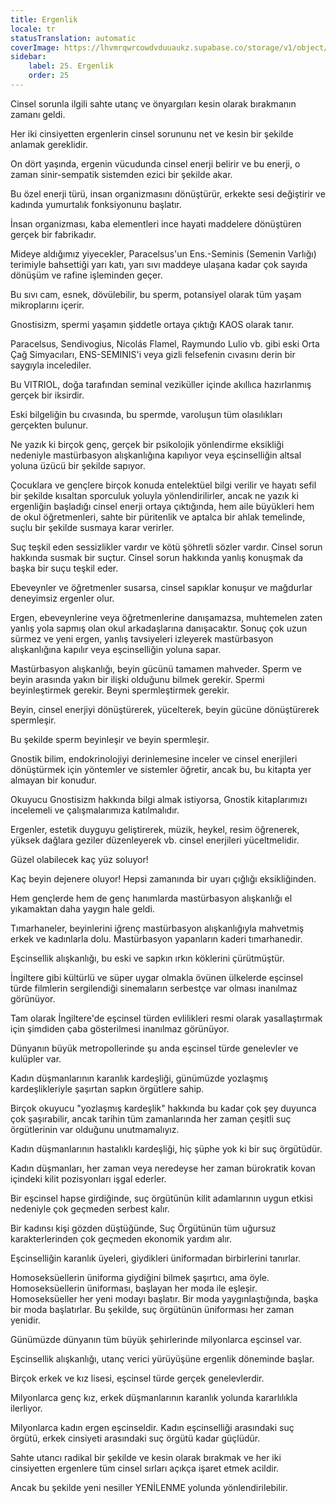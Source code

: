 ```yaml
---
title: Ergenlik
locale: tr
statusTranslation: automatic
coverImage: https://lhvmrqwrcowdvduuaukz.supabase.co/storage/v1/object/public/strapi-uploads/small_cover-educacion-fundamental.webp-2d51a7828a2b1309555be27f7e2a61a0.webp
sidebar:
    label: 25. Ergenlik
    order: 25
---
```

Cinsel sorunla ilgili sahte utanç ve önyargıları kesin olarak bırakmanın zamanı geldi.

Her iki cinsiyetten ergenlerin cinsel sorununu net ve kesin bir şekilde anlamak gereklidir.

On dört yaşında, ergenin vücudunda cinsel enerji belirir ve bu enerji, o zaman sinir-sempatik sistemden ezici bir şekilde akar.

Bu özel enerji türü, insan organizmasını dönüştürür, erkekte sesi değiştirir ve kadında yumurtalık fonksiyonunu başlatır.

İnsan organizması, kaba elementleri ince hayati maddelere dönüştüren gerçek bir fabrikadır.

Mideye aldığımız yiyecekler, Paracelsus'un Ens.-Seminis (Semenin Varlığı) terimiyle bahsettiği yarı katı, yarı sıvı maddeye ulaşana kadar çok sayıda dönüşüm ve rafine işleminden geçer.

Bu sıvı cam, esnek, dövülebilir, bu sperm, potansiyel olarak tüm yaşam mikroplarını içerir.

Gnostisizm, spermi yaşamın şiddetle ortaya çıktığı KAOS olarak tanır.

Paracelsus, Sendivogius, Nicolás Flamel, Raymundo Lulio vb. gibi eski Orta Çağ Simyacıları, ENS-SEMINIS'i veya gizli felsefenin cıvasını derin bir saygıyla incelediler.

Bu VITRIOL, doğa tarafından seminal veziküller içinde akıllıca hazırlanmış gerçek bir iksirdir.

Eski bilgeliğin bu cıvasında, bu spermde, varoluşun tüm olasılıkları gerçekten bulunur.

Ne yazık ki birçok genç, gerçek bir psikolojik yönlendirme eksikliği nedeniyle mastürbasyon alışkanlığına kapılıyor veya eşcinselliğin altsal yoluna üzücü bir şekilde sapıyor.

Çocuklara ve gençlere birçok konuda entelektüel bilgi verilir ve hayatı sefil bir şekilde kısaltan sporculuk yoluyla yönlendirilirler, ancak ne yazık ki ergenliğin başladığı cinsel enerji ortaya çıktığında, hem aile büyükleri hem de okul öğretmenleri, sahte bir püritenlik ve aptalca bir ahlak temelinde, suçlu bir şekilde susmaya karar verirler.

Suç teşkil eden sessizlikler vardır ve kötü şöhretli sözler vardır. Cinsel sorun hakkında susmak bir suçtur. Cinsel sorun hakkında yanlış konuşmak da başka bir suçu teşkil eder.

Ebeveynler ve öğretmenler susarsa, cinsel sapıklar konuşur ve mağdurlar deneyimsiz ergenler olur.

Ergen, ebeveynlerine veya öğretmenlerine danışamazsa, muhtemelen zaten yanlış yola sapmış olan okul arkadaşlarına danışacaktır. Sonuç çok uzun sürmez ve yeni ergen, yanlış tavsiyeleri izleyerek mastürbasyon alışkanlığına kapılır veya eşcinselliğin yoluna sapar.

Mastürbasyon alışkanlığı, beyin gücünü tamamen mahveder. Sperm ve beyin arasında yakın bir ilişki olduğunu bilmek gerekir. Spermi beyinleştirmek gerekir. Beyni spermleştirmek gerekir.

Beyin, cinsel enerjiyi dönüştürerek, yücelterek, beyin gücüne dönüştürerek spermleşir.

Bu şekilde sperm beyinleşir ve beyin spermleşir.

Gnostik bilim, endokrinolojiyi derinlemesine inceler ve cinsel enerjileri dönüştürmek için yöntemler ve sistemler öğretir, ancak bu, bu kitapta yer almayan bir konudur.

Okuyucu Gnostisizm hakkında bilgi almak istiyorsa, Gnostik kitaplarımızı incelemeli ve çalışmalarımıza katılmalıdır.

Ergenler, estetik duyguyu geliştirerek, müzik, heykel, resim öğrenerek, yüksek dağlara geziler düzenleyerek vb. cinsel enerjileri yüceltmelidir.

Güzel olabilecek kaç yüz soluyor!

Kaç beyin dejenere oluyor! Hepsi zamanında bir uyarı çığlığı eksikliğinden.

Hem gençlerde hem de genç hanımlarda mastürbasyon alışkanlığı el yıkamaktan daha yaygın hale geldi.

Tımarhaneler, beyinlerini iğrenç mastürbasyon alışkanlığıyla mahvetmiş erkek ve kadınlarla dolu. Mastürbasyon yapanların kaderi tımarhanedir.

Eşcinsellik alışkanlığı, bu eski ve sapkın ırkın köklerini çürütmüştür.

İngiltere gibi kültürlü ve süper uygar olmakla övünen ülkelerde eşcinsel türde filmlerin sergilendiği sinemaların serbestçe var olması inanılmaz görünüyor.

Tam olarak İngiltere'de eşcinsel türden evlilikleri resmi olarak yasallaştırmak için şimdiden çaba gösterilmesi inanılmaz görünüyor.

Dünyanın büyük metropollerinde şu anda eşcinsel türde genelevler ve kulüpler var.

Kadın düşmanlarının karanlık kardeşliği, günümüzde yozlaşmış kardeşlikleriyle şaşırtan sapkın örgütlere sahip.

Birçok okuyucu "yozlaşmış kardeşlik" hakkında bu kadar çok şey duyunca çok şaşırabilir, ancak tarihin tüm zamanlarında her zaman çeşitli suç örgütlerinin var olduğunu unutmamalıyız.

Kadın düşmanlarının hastalıklı kardeşliği, hiç şüphe yok ki bir suç örgütüdür.

Kadın düşmanları, her zaman veya neredeyse her zaman bürokratik kovan içindeki kilit pozisyonları işgal ederler.

Bir eşcinsel hapse girdiğinde, suç örgütünün kilit adamlarının uygun etkisi nedeniyle çok geçmeden serbest kalır.

Bir kadınsı kişi gözden düştüğünde, Suç Örgütünün tüm uğursuz karakterlerinden çok geçmeden ekonomik yardım alır.

Eşcinselliğin karanlık üyeleri, giydikleri üniformadan birbirlerini tanırlar.

Homoseksüellerin üniforma giydiğini bilmek şaşırtıcı, ama öyle. Homoseksüellerin üniforması, başlayan her moda ile eşleşir. Homoseksüeller her yeni modayı başlatır. Bir moda yaygınlaştığında, başka bir moda başlatırlar. Bu şekilde, suç örgütünün üniforması her zaman yenidir.

Günümüzde dünyanın tüm büyük şehirlerinde milyonlarca eşcinsel var.

Eşcinsellik alışkanlığı, utanç verici yürüyüşüne ergenlik döneminde başlar.

Birçok erkek ve kız lisesi, eşcinsel türde gerçek genelevlerdir.

Milyonlarca genç kız, erkek düşmanlarının karanlık yolunda kararlılıkla ilerliyor.

Milyonlarca kadın ergen eşcinseldir. Kadın eşcinselliği arasındaki suç örgütü, erkek cinsiyeti arasındaki suç örgütü kadar güçlüdür.

Sahte utancı radikal bir şekilde ve kesin olarak bırakmak ve her iki cinsiyetten ergenlere tüm cinsel sırları açıkça işaret etmek acildir.

Ancak bu şekilde yeni nesiller YENİLENME yolunda yönlendirilebilir.
